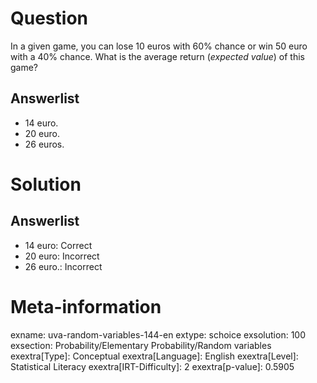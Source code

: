 Question
========

In a given game, you can lose 10 euros with 60% chance or win 50 euro with a 40% chance. What is the average return (*expected value*) of this game?

Answerlist
----------

* 14 euro.
* 20 euro.
* 26 euros.

Solution
========

Answerlist
----------

* 14 euro: Correct
* 20 euro: Incorrect
* 26 euro.: Incorrect

Meta-information
================
exname: uva-random-variables-144-en
extype: schoice
exsolution: 100
exsection: Probability/Elementary Probability/Random variables
exextra[Type]: Conceptual
exextra[Language]: English
exextra[Level]: Statistical Literacy
exextra[IRT-Difficulty]: 2
exextra[p-value]: 0.5905
